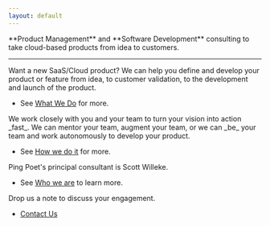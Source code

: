 ```yaml
---
layout: default
---
```



<p className="fs-5 col-md-8 mb-5">
  **Product Management** and **Software
  Development** consulting to take cloud-based products from idea to customers.
</p>

<hr className="col-3 col-md-2 mb-5" />

<div className="row g-5">

<Card heading="What">
  Want a new SaaS/Cloud product? We can help you define and develop your
  product or feature from idea, to customer validation, to the development and
  launch of the product.
  <ul className="icon-list ps-0">
    <li className="d-flex align-items-start mb-1">
      See <a href="/consulting/what-we-do">What We Do</a> for more.
    </li>
  </ul>
</Card>

<Card heading="How">
  We work closely with you and your team to turn your vision into action _fast_.
  We can mentor your team, augment your team, or we can _be_ your team and work autonomously to develop your product.
  <ul className="icon-list ps-0">
    <li className="d-flex align-items-start mb-1">
      See <a href="/consulting/how-we-do-it">How we do it</a> for more.
    </li>
  </ul>
</Card>

<Card heading="Who 👋">
  Ping Poet's principal consultant is Scott Willeke.
  <ul className="icon-list ps-0">
    <li className="d-flex align-items-start mb-1">
      See <a href="/consulting/who-we-are">Who we are</a> to learn more.
    </li>
  </ul>
</Card>

<Card heading="Contact Us 🤙">
  Drop us a note to discuss your engagement.
  <ul className="icon-list ps-0">
    <li className="d-flex align-items-start mb-1">
      <a href="/contact">Contact Us</a>
    </li>
  </ul>
</Card>

</div>
